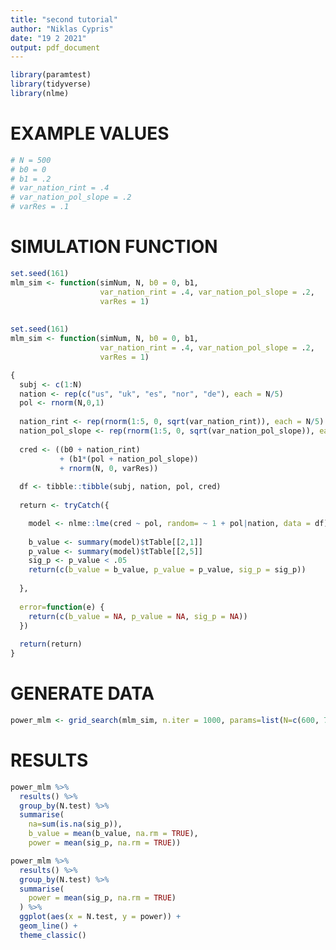 ```yaml
---
title: "second tutorial"
author: "Niklas Cypris"
date: "19 2 2021"
output: pdf_document
---
```


```r
library(paramtest)
library(tidyverse)
library(nlme)
```

# EXAMPLE VALUES

```r
# N = 500
# b0 = 0
# b1 = .2
# var_nation_rint = .4
# var_nation_pol_slope = .2
# varRes = .1
```

# SIMULATION FUNCTION

```r
set.seed(161)
mlm_sim <- function(simNum, N, b0 = 0, b1, 
                    var_nation_rint = .4, var_nation_pol_slope = .2,
                    varRes = 1)
  
  
set.seed(161)
mlm_sim <- function(simNum, N, b0 = 0, b1, 
                    var_nation_rint = .4, var_nation_pol_slope = .2,
                    varRes = 1)

{
  subj <- c(1:N)
  nation <- rep(c("us", "uk", "es", "nor", "de"), each = N/5)
  pol <- rnorm(N,0,1)
  
  nation_rint <- rep(rnorm(1:5, 0, sqrt(var_nation_rint)), each = N/5)
  nation_pol_slope <- rep(rnorm(1:5, 0, sqrt(var_nation_pol_slope)), each = N/5)
  
  cred <- ((b0 + nation_rint) 
           + (b1*(pol + nation_pol_slope))
           + rnorm(N, 0, varRes))
  
  df <- tibble::tibble(subj, nation, pol, cred)
  
  return <- tryCatch({

    model <- nlme::lme(cred ~ pol, random= ~ 1 + pol|nation, data = df)
    
    b_value <- summary(model)$tTable[[2,1]]
    p_value <- summary(model)$tTable[[2,5]]
    sig_p <- p_value < .05
    return(c(b_value = b_value, p_value = p_value, sig_p = sig_p))
    
  },
  
  error=function(e) {
    return(c(b_value = NA, p_value = NA, sig_p = NA))
  })
  
  return(return)
}
```

# GENERATE DATA

```r
power_mlm <- grid_search(mlm_sim, n.iter = 1000, params=list(N=c(600, 700, 800, 900)), output='data.frame', b1 = .2, parallel='snow', ncpus=4)
```

# RESULTS

```r
power_mlm %>%
  results() %>% 
  group_by(N.test) %>%
  summarise(
    na=sum(is.na(sig_p)),
    b_value = mean(b_value, na.rm = TRUE),
    power = mean(sig_p, na.rm = TRUE))
```

```r
power_mlm %>% 
  results() %>% 
  group_by(N.test) %>% 
  summarise(
    power = mean(sig_p, na.rm = TRUE)
  ) %>% 
  ggplot(aes(x = N.test, y = power)) +
  geom_line() +
  theme_classic()
```
